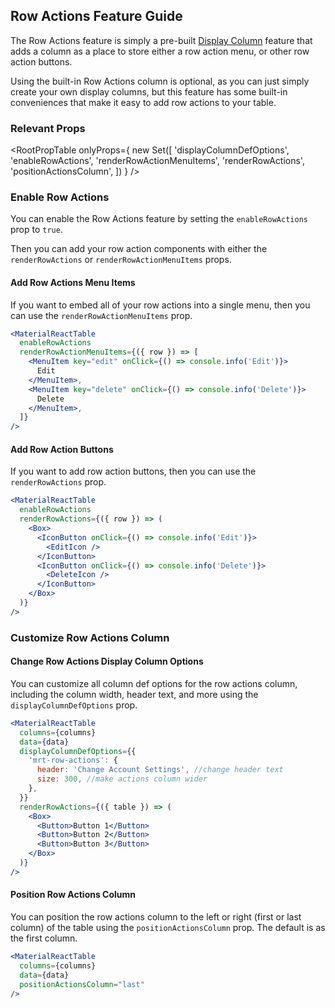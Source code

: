 
<Head>
  <title>Row Actions Feature Guide - Material React Table Docs</title>
  <meta
    name="description"
    content="How to add row action buttons to each row in Material React Table"
  />
</Head>

## Row Actions Feature Guide

The Row Actions feature is simply a pre-built [Display Column](/docs/guides/display-columns) feature that adds a column as a place to store either a row action menu, or other row action buttons.

Using the built-in Row Actions column is optional, as you can just simply create your own display columns, but this feature has some built-in conveniences that make it easy to add row actions to your table.

### Relevant Props

<RootPropTable
  onlyProps={
    new Set([
      'displayColumnDefOptions',
      'enableRowActions',
      'renderRowActionMenuItems',
      'renderRowActions',
      'positionActionsColumn',
    ])
  }
/>

### Enable Row Actions

You can enable the Row Actions feature by setting the `enableRowActions` prop to `true`.

Then you can add your row action components with either the `renderRowActions` or `renderRowActionMenuItems` props.

#### Add Row Actions Menu Items

If you want to embed all of your row actions into a single menu, then you can use the `renderRowActionMenuItems` prop.

```jsx
<MaterialReactTable
  enableRowActions
  renderRowActionMenuItems={({ row }) => [
    <MenuItem key="edit" onClick={() => console.info('Edit')}>
      Edit
    </MenuItem>,
    <MenuItem key="delete" onClick={() => console.info('Delete')}>
      Delete
    </MenuItem>,
  ]}
/>
```

<MenuItemsExample />

#### Add Row Action Buttons

If you want to add row action buttons, then you can use the `renderRowActions` prop.

```jsx
<MaterialReactTable
  enableRowActions
  renderRowActions={({ row }) => (
    <Box>
      <IconButton onClick={() => console.info('Edit')}>
        <EditIcon />
      </IconButton>
      <IconButton onClick={() => console.info('Delete')}>
        <DeleteIcon />
      </IconButton>
    </Box>
  )}
/>
```

<ButtonsExample />

### Customize Row Actions Column

#### Change Row Actions Display Column Options

You can customize all column def options for the row actions column, including the column width, header text, and more using the `displayColumnDefOptions` prop.

```jsx
<MaterialReactTable
  columns={columns}
  data={data}
  displayColumnDefOptions={{
    'mrt-row-actions': {
      header: 'Change Account Settings', //change header text
      size: 300, //make actions column wider
    },
  }}
  renderRowActions={({ table }) => (
    <Box>
      <Button>Button 1</Button>
      <Button>Button 2</Button>
      <Button>Button 3</Button>
    </Box>
  )}
/>
```

#### Position Row Actions Column

You can position the row actions column to the left or right (first or last column) of the table using the `positionActionsColumn` prop. The default is as the first column.

```jsx
<MaterialReactTable
  columns={columns}
  data={data}
  positionActionsColumn="last"
/>
```
